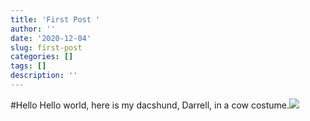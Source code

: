 ```yaml
---
title: 'First Post '
author: ''
date: '2020-12-04'
slug: first-post
categories: []
tags: []
description: ''
---
```

#Hello
Hello world, here is my dacshund, Darrell, in a cow costume.![](/post/2020-12-04-first-post_files/39A64D1A-1A54-4B0F-BC89-2378ACE01FA7.JPG)